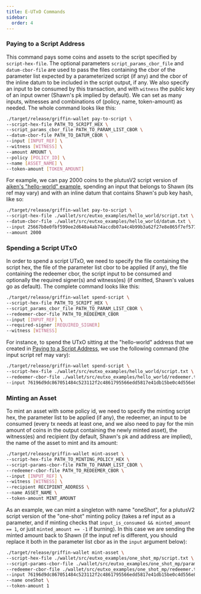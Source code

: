 ```yaml
---
title: E-UTxO Commands
sidebar:
  order: 4
---
```


### Paying to a Script Address

This command pays some coins and assets to the script specified by `script-hex-file`. The optional parameters `script_params_cbor_file` and `datum-cbor-file` are used to pass the files containing the cbor of the parameter list expected by a parameterized script (if any) and the cbor of the inline datum to be included in the script output, if any. We also specify an input to be consumed by this transaction, and with `witness` the public key of an input owner (Shawn's pk implied by default). We can set as many inputs, witnesses and combinations of (policy, name, token-amount) as needed. The whole command looks like this:

```bash
./target/release/griffin-wallet pay-to-script \
--script-hex-file PATH_TO_SCRIPT_HEX \
--script_params_cbor_file PATH_TO_PARAM_LIST_CBOR \
--datum-cbor-file PATH_TO_DATUM_CBOR \
--input [INPUT_REF] \
--witness [WITNESS] \
--amount AMOUNT \
--policy [POLICY_ID] \
--name [ASSET_NAME] \
--token-amount [TOKEN_AMOUNT]
```

For example, we can pay 2000 coins to the plutusV2 script version of [aiken's "hello-world" example](https://aiken-lang.org/example--hello-world/basics), spending an input that belongs to Shawn (its ref may vary) and with an inline datum that contains Shawn's pub key hash, like so:

```bash
./target/release/griffin-wallet pay-to-script \
--script-hex-file ./wallet/src/eutxo_examples/hello_world/script.txt \
--datum-cbor-file ./wallet/src/eutxo_examples/hello_world/datum.txt \
--input 25667b8e0fbf599ee2d640a4ab74accdb07a4c4b99b3a62f27e8e865f7ef577400000000 \
--amount 2000
```

### Spending a Script UTxO

In order to spend a script UTxO, we need to specify the file containing the script hex, the file of the parameter list cbor to be applied (if any), the file containing the redeemer cbor, the script input to be consumed and optionally the required signer(s) and witness(es) (if omitted, Shawn's values go as default). The complete command looks like this:

```bash
./target/release/griffin-wallet spend-script \
--script-hex-file PATH_TO_SCRIPT_HEX \
--script_params_cbor_file PATH_TO_PARAM_LIST_CBOR \
--redeemer-cbor-file PATH_TO_REDEEMER_CBOR
--input [INPUT_REF] \
--required-signer [REQUIRED_SIGNER]
--witness [WITNESS]
```

For instance, to spend the UTxO sitting at the "hello-world" address that we created in [Paying to a Script Address](#paying-to-a-script-address), we use the following command (the input script ref may vary):

```bash
./target/release/griffin-wallet spend-script \
--script-hex-file ./wallet/src/eutxo_examples/hello_world/script.txt \
--redeemer-cbor-file ./wallet/src/eutxo_examples/hello_world/redeemer.txt \
--input 76196d9dc867051484c523112f2c4861795566edd5817e41db15be0c4d556e8500000000
```

### Minting an Asset

To mint an asset with some policy id, we need to specify the minting script hex, the parameter list to be applied (if any), the redeemer, an input to be consumed (every tx needs at least one, and we also need to pay for the min amount of coins in the output containing the newly minted asset), the witness(es) and recipient (by default, Shawn's pk and address are implied), the name of the asset to mint and its amount:

```bash
./target/release/griffin-wallet mint-asset \
--script-hex-file PATH_TO_MINTING_POLICY_HEX \
--script-params-cbor-file PATH_TO_PARAM_LIST_CBOR \
--redeemer-cbor-file PATH_TO_REDEEMER_CBOR \
--input [INPUT_REF] \
--witness [WITNESS] \
--recipient RECIPIENT_ADDRESS \
--name ASSET_NAME \
--token-amount MINT_AMOUNT
```

As an example, we can mint a singleton with name "oneShot", for a plutusV2 script version of the "one-shot" minting policy (takes a ref input as a parameter, and if minting checks that `input_is_consumed && minted_amount == 1`, or just `minted_amount == -1` if burning). In this case we are sending the minted amount back to Shawn (if the input ref is different, you should replace it both in the parameter list cbor as in the `input` argument below):

```bash
./target/release/griffin-wallet mint-asset \
--script-hex-file ./wallet/src/eutxo_examples/one_shot_mp/script.txt \
--script-params-cbor-file ./wallet/src/eutxo_examples/one_shot_mp/parameters.txt \
--redeemer-cbor-file ./wallet/src/eutxo_examples/one_shot_mp/redeemer.txt \
--input 76196d9dc867051484c523112f2c4861795566edd5817e41db15be0c4d556e8501000000 \
--name oneShot \
--token-amount 1
```
